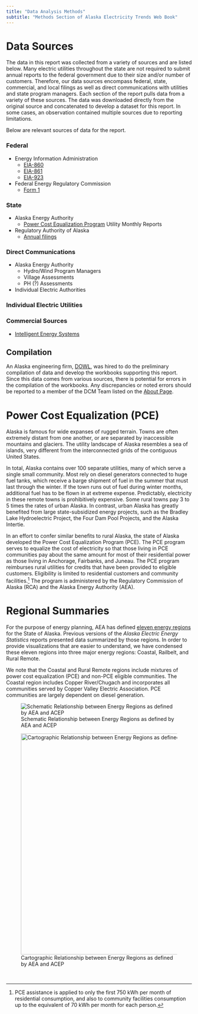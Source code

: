 ```yaml
---
title: "Data Analysis Methods"
subtitle: "Methods Section of Alaska Electricity Trends Web Book"
---
```




# Data Sources
The data in this report was collected from a variety of sources and are listed below. Many electric utilities throughout the state are not required to submit annual reports to the federal government due to their size and/or number of customers. Therefore, our data sources encompass federal, state, commercial, and local filings as well as direct communications with utilities and state program managers. Each section of the report pulls data from a variety of these sources. The data was downloaded directly from the original source and concatenated to develop a dataset for this report. In some cases, an observation contained multiple sources due to reporting limitations. 

Below are relevant sources of data for the report.

### Federal
- Energy Information Administration 
	- [EIA-860](https://www.eia.gov/electricity/data/eia860/)
	- [EIA-861](https://www.eia.gov/electricity/data/eia861/)
	- [EIA-923](https://www.eia.gov/electricity/data/eia923/)
- Federal Energy Regulatory Commission
	- [Form 1](https://www.ferc.gov/general-information-0/electric-industry-forms/form-1-electric-utility-annual-report)

### State
- Alaska Energy Authority
	- [Power Cost Equalization Program](https://www.akenergyauthority.org/What-We-Do/Power-Cost-Equalization) Utility Monthly Reports
- Regulatory Authority of Alaska
	- [Annual filings](https://rca.alaska.gov/RCAWeb/RCALibrary/RCAReports.aspx)

### Direct Communications
- Alaska Energy Authority
	- Hydro/Wind Program Managers
	- Village Assessments
	- PH (?) Assessments
- Individual Electric Authorities

### Individual Electric Utilities

### Commercial Sources
- [Intelligent Energy Systems](https://www.iesconnect.net)

## Compilation

An Alaska engineering firm, [DOWL](https://www.dowl.com/), was hired to do the preliminary compilation of data and develop the workbooks supporting this report.  Since  this data comes from various sources, there is potential for errors in the compilation of the workbooks. Any discrepancies or noted errors should be reported to a member of the DCM Team listed on the [About Page](about.qmd).

# Power Cost Equalization (PCE)

Alaska is famous for wide expanses of rugged terrain. Towns are often extremely distant from one another, or are separated by inaccessible mountains and glaciers. The utility landscape of Alaska resembles a sea of islands, very different from the interconnected grids of the contiguous United States. 

In total, Alaska contains over 100 separate utilities, many of which serve a single small community. Most rely on diesel generators connected to huge fuel tanks, which receive a barge shipment of fuel in the summer that must last through the winter. If the town runs out of fuel during winter months, additional fuel has to be flown in at extreme expense. Predictably, electricity in these remote towns is prohibitively expensive. Some rural towns pay 3 to 5 times the rates of urban Alaska. In contrast, urban Alaska has greatly benefited from large state-subsidized energy projects, such as the Bradley Lake Hydroelectric Project, the Four Dam Pool Projects, and the Alaska Intertie. 

In an effort to confer similar benefits to rural Alaska, the state of Alaska developed the Power Cost Equalization Program (PCE). The PCE program serves to equalize the cost of electricity so that those living in PCE communities pay about the same amount for most of their residential power as those living in Anchorage, Fairbanks, and Juneau. The PCE program reimburses rural utilities for credits that have been provided to eligible customers. Eligibility is limited to residential customers and community facilities.[^1] The program is administered by the Regulatory Commission of Alaska (RCA) and the Alaska Energy Authority (AEA).  

# Regional Summaries

For the purpose of energy planning, AEA has defined [eleven energy regions](https://dcra-cdo-dcced.opendata.arcgis.com/datasets/edb3e790ea4b40579f29e925afc061c5_0/explore?showTable=true) for the State of Alaska. Previous versions of the _Alaska Electric Energy Statistics_ reports presented data summarized by those regions. In order to provide visualizations that are easier to understand, we have condensed these eleven regions into three major energy regions: Coastal, Railbelt, and Rural Remote. 

We note that the Coastal and Rural Remote regions include mixtures of power cost equalization (PCE) and non-PCE eligible communities. The Coastal region includes Copper River/Chugach and incorporates all communities served by Copper Valley Electric Association. PCE communities are largely dependent on diesel generation. 

![Schematic Relationship between Energy Regions as defined by AEA and ACEP](images/AEA_ACEP_regions.png)

![Cartographic Relationship between Energy Regions as defined by AEA and ACEP](images/AEA_ACEP_regions_map.png){width=600}

&nbsp;

[^1]: PCE assistance is applied to only the first 750 kWh per month of residential consumption, and also to community facilities consumption up to the equivalent of 70 kWh per month for each person.